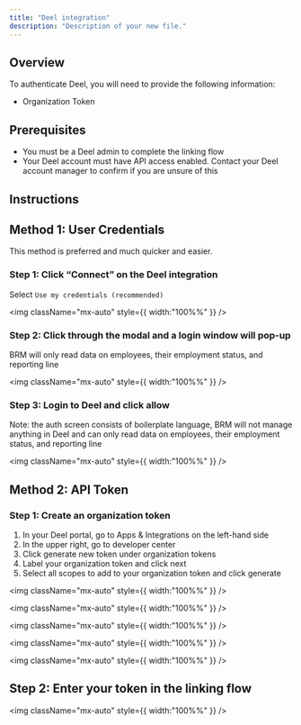 ```yaml
---
title: "Deel integration"
description: "Description of your new file."
---
```


## **Overview**

To authenticate Deel, you will need to provide the following information:

- Organization Token

## **Prerequisites**

- You must be a Deel admin to complete the linking flow
- Your Deel account must have API access enabled. Contact your Deel account manager to confirm if you are unsure of this

## **Instructions**

## Method 1: User Credentials

This method is preferred and much quicker and easier.

### Step 1: Click “Connect” on the Deel integration

Select `Use my credentials (recommended)`

<img
  className="mx-auto"
  style={{ width:"100%%" }}
/>

### Step 2: Click through the modal and a login window will pop-up

BRM will only read data on employees, their employment status, and reporting line

<img
  className="mx-auto"
  style={{ width:"100%%" }}
/>

### Step 3: Login to Deel and click allow

Note: the auth screen consists of boilerplate language, BRM will not manage anything in Deel and can only read data on employees, their employment status, and reporting line

<img
  className="mx-auto"
  style={{ width:"100%%" }}
/>

## Method 2: API Token

### **Step 1: Create an organization token**

1. In your Deel portal, go to Apps & Integrations on the left-hand side
2. In the upper right, go to developer center
3. Click generate new token under organization tokens
4. Label your organization token and click next
5. Select all scopes to add to your organization token and click generate

<img
  className="mx-auto"
  style={{ width:"100%%" }}
/>

<img
  className="mx-auto"
  style={{ width:"100%%" }}
/>

<img
  className="mx-auto"
  style={{ width:"100%%" }}
/>

<img
  className="mx-auto"
  style={{ width:"100%%" }}
/>

<img
  className="mx-auto"
  style={{ width:"100%%" }}
/>

## **Step 2: Enter your token in the linking flow**

<img
  className="mx-auto"
  style={{ width:"100%%" }}
/>